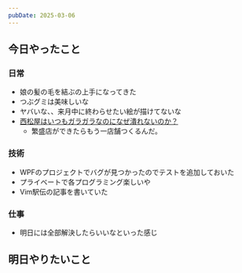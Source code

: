 ```yaml
---
pubDate: 2025-03-06
---
```




## 今日やったこと

### 日常

- 娘の髪の毛を結ぶの上手になってきた
- つぶグミは美味しいな
- ヤバいな、、来月中に終わらせたい絵が描けてないな
- [西松屋はいつもガラガラなのになぜ潰れないのか？](https://www.youtube.com/shorts/FcilMAGq2Vw)
	- 繁盛店ができたらもう一店舗つくるんだ。

### 技術

- WPFのプロジェクトでバグが見つかったのでテストを追加しておいた
- プライベートで各プログラミング楽しいや
- Vim駅伝の記事を書いていた

### 仕事

- 明日には全部解決したらいいなといった感じ


## 明日やりたいこと
